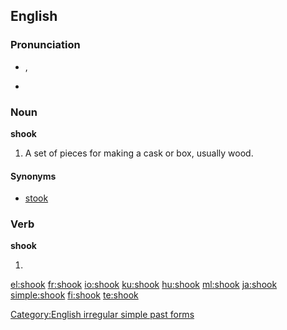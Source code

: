 ==English==

{{rank|loss|spot|wonderful|943|shook|fit|distribute|ordinary}}

===Pronunciation===
* {{IPA|/ʃʊk/}}, {{SAMPA|/SUk/}}
* {{audio|en-us-shook.ogg|Audio (US)}}
*: {{rhymes|ʊk}}

===Noun===
'''shook'''

# A set of pieces for making a cask or box, usually wood.

====Synonyms====
* [[stook]]

===Verb===
'''shook'''

# {{simple past of|[[shake]]}}

[[Category:English irregular simple past forms]]

[[el:shook]]
[[fr:shook]]
[[io:shook]]
[[ku:shook]]
[[hu:shook]]
[[ml:shook]]
[[ja:shook]]
[[simple:shook]]
[[fi:shook]]
[[te:shook]]
